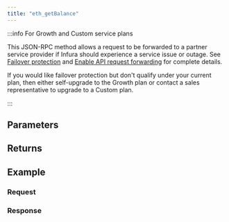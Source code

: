 ```yaml
---
title: "eth_getBalance"
---
```




<Description />

:::info For Growth and Custom service plans

This JSON-RPC method allows a request to be forwarded to a partner service provider if Infura should
experience a service issue or outage. See [Failover protection](../concepts/failover-protection.md)
and [Enable API request forwarding](../how-to/failover-protection-imp-polygon.md)
for complete details.

If you would like failover protection but don't qualify under your current plan, then either
self-upgrade to the Growth plan or contact a sales representative to upgrade to a Custom plan.

:::

## Parameters


<Params />

## Returns


<Returns />

## Example


<Example />

### Request


<Request />

### Response


<Response />
